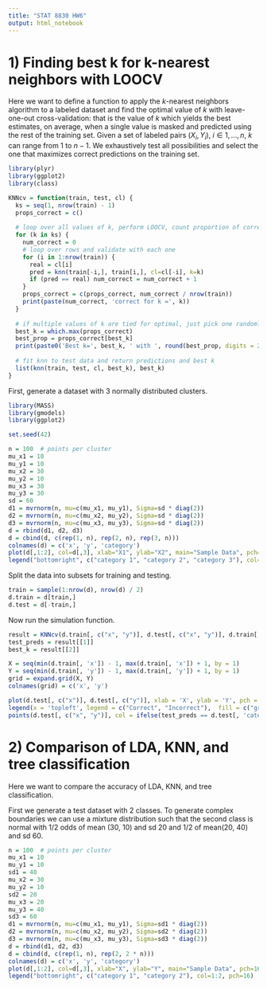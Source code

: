 ```yaml
---
title: "STAT 8830 HW6"
output: html_notebook
---
```


# 1) Finding best k for k-nearest neighbors with LOOCV

Here we want to define a function to apply the $k$-nearest neighbors algorithm to a labeled dataset and find the optimal value of $k$ with leave-one-out cross-validation: that is the value of $k$ which yields the best estimates, on average, when a single value is masked and predicted using the rest of the training set. Given a set of labeled pairs $(X_i, Y_i)$, $i \in {1, ..., n}$, $k$ can range from $1$ to $n - 1$. We exhaustively test all possibilities and select the one that maximizes correct predictions on the training set.

```r
library(plyr)
library(ggplot2)
library(class)

KNNcv = function(train, test, cl) {
  ks = seq(1, nrow(train) - 1)
  props_correct = c()
  
  # loop over all values of k, perform LOOCV, count proportion of correct predictions
  for (k in ks) {
    num_correct = 0
    # loop over rows and validate with each one
    for (i in 1:nrow(train)) {
      real = cl[i]
      pred = knn(train[-i,], train[i,], cl=cl[-i], k=k)
      if (pred == real) num_correct = num_correct + 1
    }
    props_correct = c(props_correct, num_correct / nrow(train))
    print(paste(num_correct, 'correct for k =', k))
  }
  
  # if multiple values of k are tied for optimal, just pick one randomly
  best_k = which.max(props_correct)
  best_prop = props_correct[best_k]
  print(paste0('Best k=', best_k, ' with ', round(best_prop, digits = 2) * 100, '% correct'))
  
  # fit knn to test data and return predictions and best k
  list(knn(train, test, cl, best_k), best_k)
}
```

First, generate a dataset with 3 normally distributed clusters.

```r
library(MASS)
library(gmodels)
library(ggplot2)

set.seed(42)

n = 100  # points per cluster
mu_x1 = 10
mu_y1 = 10
mu_x2 = 30
mu_y2 = 10
mu_x3 = 30
mu_y3 = 30
sd = 60
d1 = mvrnorm(n, mu=c(mu_x1, mu_y1), Sigma=sd * diag(2))
d2 = mvrnorm(n, mu=c(mu_x2, mu_y2), Sigma=sd * diag(2))
d3 = mvrnorm(n, mu=c(mu_x3, mu_y3), Sigma=sd * diag(2))
d = rbind(d1, d2, d3)
d = cbind(d, c(rep(1, n), rep(2, n), rep(3, n)))
colnames(d) = c('x', 'y', 'category')
plot(d[,1:2], col=d[,3], xlab="X1", ylab="X2", main="Sample Data", pch=16)
legend("bottomright", c("category 1", "category 2", "category 3"), col=1:3, pch=16)
```

Split the data into subsets for training and testing.

```r
train = sample(1:nrow(d), nrow(d) / 2)
d.train = d[train,]
d.test = d[-train,]
```

Now run the simulation function.

```r
result = KNNcv(d.train[, c("x", "y")], d.test[, c("x", "y")], d.train[, 'category'])
test_preds = result[[1]]
best_k = result[[2]]

X = seq(min(d.train[, 'x']) - 1, max(d.train[, 'x']) + 1, by = 1)
Y = seq(min(d.train[, 'y']) - 1, max(d.train[, 'y']) + 1, by = 1)
grid = expand.grid(X, Y)
colnames(grid) = c('x', 'y')

plot(d.test[, c("x")], d.test[, c("y")], xlab = 'X', ylab = 'Y', pch = as.numeric(d.test[, 'category']) + 1, main = paste('Predictions for k =', best_k))
legend(x = 'topleft', legend = c("Correct", "Incorrect"),  fill = c("green", "red"))
points(d.test[, c("x", "y")], col = ifelse(test_preds == d.test[, 'category'], 'springgreen3', 'tomato'))
```

# 2) Comparison of LDA, KNN, and tree classification

Here we want to compare the accuracy of LDA, KNN, and tree classification.

First we generate a test dataset with 2 classes. To generate complex boundaries we can use a mixture distribution such that the second class is normal with 1/2 odds of mean (30, 10) and sd 20 and 1/2 of mean(20, 40) and sd 60.

```r
n = 100  # points per cluster
mu_x1 = 10
mu_y1 = 10
sd1 = 40
mu_x2 = 30
mu_y2 = 10
sd2 = 20
mu_x3 = 20
mu_y3 = 40
sd3 = 60
d1 = mvrnorm(n, mu=c(mu_x1, mu_y1), Sigma=sd1 * diag(2))
d2 = mvrnorm(n, mu=c(mu_x2, mu_y2), Sigma=sd2 * diag(2))
d3 = mvrnorm(n, mu=c(mu_x3, mu_y3), Sigma=sd3 * diag(2))
d = rbind(d1, d2, d3)
d = cbind(d, c(rep(1, n), rep(2, 2 * n)))
colnames(d) = c('x', 'y', 'category')
plot(d[,1:2], col=d[,3], xlab="X", ylab="Y", main="Sample Data", pch=16)
legend("bottomright", c("category 1", "category 2"), col=1:2, pch=16)
```

